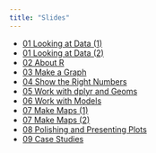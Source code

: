 ```yaml
---
title: "Slides"
---
```




- [01 Looking at Data (1)](/slides/01-looking-at-data-1.qmd)
- [01 Looking at Data (2)](/slides/01-looking-at-data-2.qmd)
- [02 About R](/slides/02-about-r.qmd)
- [03 Make a Graph](/slides/03-make-a-graph.qmd)
- [04 Show the Right Numbers](/slides/04-show-the-right-numbers.qmd)
- [05 Work with dplyr and Geoms](/slides/05-work-with-dplyr-and-geoms.qmd)
- [06 Work with Models](/slides/06-work-with-models.qmd)
- [07 Make Maps (1)](/slides/07-make-maps-1.qmd)
- [07 Make Maps (2)](/slides/07-make-maps-2.qmd)
- [08 Polishing and Presenting Plots](/slides/08-polishing-and-presenting-plots.qmd)
- [09 Case Studies](/slides/09-case-studies.qmd)
